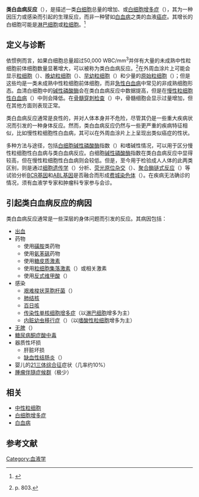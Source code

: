 {{Medical}}{{Infobox_Disease
 | Name           = 类白血病反应
 | Image          = 
 | Caption        = 
 | DiseasesDB     = 30101
 | ICD10          = {{ICD10|D|72|8|d|70}}
 | ICD9           = {{ICD9|288.62}}
 | ICDO           = 
 | OMIM           = 
 | MedlinePlus    = 000575
 | eMedicineSubj  = 
 | eMedicineTopic = 
 | MeshID         = D007955
}}
'''类白血病反应'''（{{lang-en|Leukemoid Reaction}}），是描述一类[[白细胞|白细胞]]总量的增加、或[[白细胞增多症|白细胞增多症]]（{{lang-en|leukocytosis}}），其为一种因压力或感染而引起的生理反应，而非一种譬如[[白血病|白血病]]之类的血液[[癌症|癌症]]。其增长的白细胞可能是[[淋巴细胞|淋巴细胞]]或[[粒细胞|粒细胞]]。<ref name="HannSmith2006">{{cite book|author1=Ian M. Hann|author2=Owen P. Smith|title=Pediatric hematology|url=http://books.google.com/books?id=iUnYGCqEc5MC&pg=PA763|accessdate=5 November 2010|date=26 September 2006|publisher=Wiley-Blackwell|isbn=9781405134002|pages=763–|archive-date=2021-04-14|archive-url=https://web.archive.org/web/20210414230619/https://books.google.com/books?id=iUnYGCqEc5MC&pg=PA763|dead-url=no}}</ref>

==定义与诊断==
依惯例而言，如果白细胞总量超过50,000 WBC/mm<sup>3</sup>并伴有大量的未成熟中性粒细胞前体细胞数量显著增大，可以被称为类白血病反应。<ref>{{cite book | author = Ronald Hoffman et al. | title = Hematology: basic principles and practice | url = https://archive.org/details/hematologybasicp0004unse | publisher = Elsevier Churchill Livingstone | location = St. Louis, Mo | year = 2005 | isbn = 0-443-06628-0}} p. 803.</ref>在外周血涂片上可能会显示[[粒细胞|粒细胞]]（{{lang|en|myelocyte}}）、[[晚幼粒细胞|晚幼粒细胞]]（{{lang|en|metamyelocyte}}）、[[早幼粒细胞|早幼粒细胞]]（{{lang|en|promyelocyte}}）和少量的[[原始粒细胞|原始粒细胞]]（{{lang|en|myeloblasts}}）；但是这些均是一类未成熟中性粒细胞前体细胞，而非[[急性白血病|急性白血病]]中常见的非成熟细胞形态。血清白细胞中的[[碱性磷酸酶|碱性磷酸酶]]会在类白血病反应中数据提高，但是在[[慢性粒细胞性白血病|慢性粒细胞性白血病]]（{{lang|en|chronic myelogenous leukemia}}）中则会降低。在[[骨髓穿刺检查|骨髓穿刺检查]]（{{lang|en|bone marrow biopsy}}）中，骨髓细胞会显示过量增加，但在其他方面则表现正常。

类白血病反应通常是良性的，并对人体本身并不危险，尽管其仍是一些重大疾病状况而引发的一种身体反应。然而，类白血病反应仍然与一些更严重的疾病特征相似，比如慢性粒细胞性白血病，其可以在外周血涂片上上呈现出类似癌症的性状。

多种方法与途径，包括[[白细胞碱性磷酸酶|白细胞碱性磷酸酶]]指数（{{lang|en|leukocyte alkaline phosphatase score}}）和嗜碱性情况，可以用于区分慢性粒细胞性白血病与类白血病反应。白细胞[[碱性磷酸酶|碱性磷酸酶]]指数在类白血病反应中显得较高，但在慢性粒细胞性白血病则会较低。但是，至今用于检验成人人体的此两类区别，则是通过[[细胞遗传学|细胞遗传学]]（{{lang|en|cytogenetics}}）分析、[[荧光原位杂交|荧光原位杂交]]（{{lang|en|Fluorescent in situ hybridization}}）、[[聚合酶链式反应|聚合酶链式反应]]（{{lang|en|Polymerase chain reaction}}）等试验分析[[BCR基因|BCR基因]]和[[ABL基因|ABL基因]]是否融合而形成[[费城染色体|费城染色体]]（{{lang|en|Philadelphia chromosome}}）。在疾病无法确诊的情况，须有血液学专家和肿瘤科专家参与会诊。

== 引起类白血病反应的病因 ==
类白血病反应通常是一些深层的身体问题而引发的反应。其病因包括：
* [[出血|出血]]
* 药物
** 使用[[磺胺|磺胺]]类药物
** 使用[[氨苯砜|氨苯砜]]药物
** 使用[[糖皮质激素|糖皮质激素]]
** 使用[[粒细胞集落激素|粒细胞集落激素]]（{{lang|en|G-CSF}}）或相关激素
** 使用[[反式维甲酸|反式维甲酸]]（{{lang|en|All-trans retinoic acid}}）
* 感染
**[[艰难梭状芽胞杆菌|艰难梭状芽胞杆菌]]（{{lang|en|Clostridium difficile}}）
**[[肺结核|肺结核]]
** [[百日咳|百日咳]]
** [[传染性单核细胞增多症|传染性单核细胞增多症]]（以[[淋巴细胞|淋巴细胞]]增多为主）
** [[内脏幼虫移行症|内脏幼虫移行症]]（{{lang|en|Visceral Larva Migrans}}）（以[[嗜酸性粒细胞|嗜酸性粒细胞]]增多为主）
* [[无脾|无脾]]（{{lang|en|Asplenia}}）
* [[糖尿病酮症酸中毒|糖尿病酮症酸中毒]]
* 器质性坏损
** 肝脏坏损
** [[缺血性结肠炎|缺血性结肠炎]]（{{lang|en|Ischemic colitis}}）
* 婴儿的[[21三体综合征|21三体综合征]]症状（几率约10%）
* [[腫瘤伴隨症候群|腫瘤伴隨症候群]]（极少）

==相关==
* [[中性粒细胞|中性粒细胞]]
* [[白细胞增多症|白细胞增多症]]
* [[白血病|白血病]]

==参考文献==
<div class="references-small">
<references></references>
</div>

[[Category:血液学|Category:血液学]]